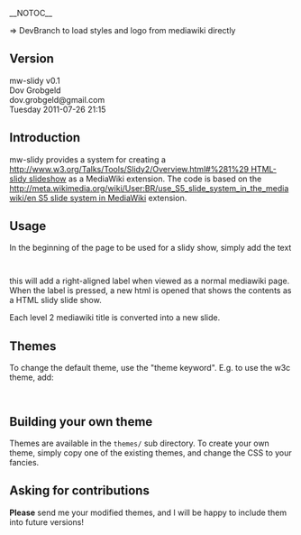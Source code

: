 __NOTOC__

=> DevBranch to load styles and logo from mediawiki directly

== Version ==

mw-slidy v0.1   <br/>
Dov Grobgeld<br/>
dov.grobgeld@gmail.com<br/>
Tuesday 2011-07-26 21:15 <br/>

== Introduction ==

mw-slidy provides a system for creating a [[http://www.w3.org/Talks/Tools/Slidy2/Overview.html#%281%29 HTML-slidy slideshow]] as a MediaWiki extension. The code is based on the [[http://meta.wikimedia.org/wiki/User:BR/use_S5_slide_system_in_the_mediawiki/en S5 slide system in MediaWiki]] extension.

== Usage ==

In the beginning of the page to be used for a slidy show, simply add the text

  <slidy/>

this will add a right-aligned label when viewed as a normal mediawiki page. When the label is pressed, a new html is opened that shows the contents as a HTML slidy slide show.

Each level 2 mediawiki title is converted into a new slide.

== Themes ==

To change the default theme, use the "theme keyword". E.g. to use the w3c theme, add:

  <slidy
  theme="w3c" />

== Building your own theme ==

Themes are available in the <tt>themes/</tt> sub directory. To create your own theme, simply copy one of the existing themes, and change the CSS to your fancies.

== Asking for contributions ==

<b>Please</b> send me your modified themes, and I will be happy to include them into future versions!


